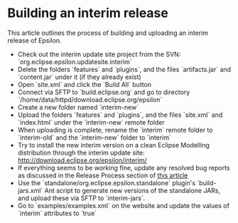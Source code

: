 =Building an interim release=
This article outlines the process of building and uploading an interim release of Epsilon.

* Check out the interim update site project from the SVN: `org.eclipse.epsilon.updatesite.interim`
* Delete the folders `features` and `plugins`, and the files `artifacts.jar` and `content.jar` under it (if they already exist)
* Open `site.xml` and click the `Build All` button
* Connect via SFTP to `build.eclipse.org` and go to directory `/home/data/httpd/download.eclipse.org/epsilon`
* Create a new folder named `interim-new`
* Upload the folders `features` and `plugins`, and the files `site.xml` and `index.html` under the `interim-new` remote folder
* When uploading is complete, rename the `interim` remote folder to `interim-old` and the `interim-new` folder to `interim`
* Try to install the new interim version on a clean Eclipse Modelling distribution through the interim update site: [[http://download.eclipse.org/epsilon/interim/]]
* If everything seems to be working fine, update any resolved bug reports as discussed in the Release Process section of [[../resolved-bugs|this article]]
* Use the `standalone/org.eclipse.epsilon.standalone` plugin's `build-jars.xml` Ant script to generate new versions of the standalone JARs, and upload these via SFTP to `interim-jars`.
* Go to `examples/examples.xml` on the website and update the values of `interim` attributes to `true`